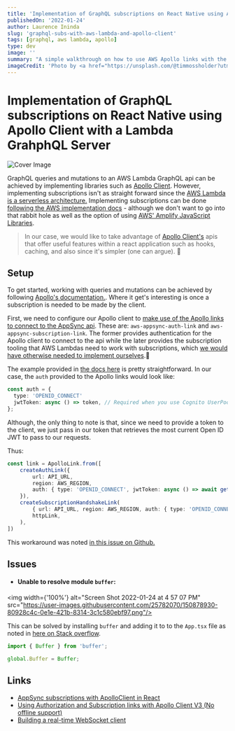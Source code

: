 ```yaml
---
title: 'Implementation of GraphQL subscriptions on React Native using Apollo Client with a Lambda GrahphQL Server'
publishedOn: '2022-01-24'
author: Laurence Ininda
slug: 'graphql-subs-with-aws-lambda-and-apollo-client'
tags: [graphql, aws lambda, apollo]
type: dev
image: ''
summary: "A simple walkthrough on how to use AWS Apollo links with the Apollo GraphQL client on a React Native project"
imageCredit: 'Photo by <a href="https://unsplash.com/@timmossholder?utm_source=unsplash&utm_medium=referral&utm_content=creditCopyText">Tim Mossholder</a> on <a href="https://unsplash.com/s/photos/connection?utm_source=unsplash&utm_medium=referral&utm_content=creditCopyText">Unsplash</a>'
---
```


# Implementation of GraphQL subscriptions on React Native using Apollo Client with a Lambda GrahphQL Server

![Cover Image](/assets/post-covers/graphql-subs-with-aws-lambda-and-apollo-client.jpeg)

GraphQL queries and mutations to an AWS Lambda GraphQL api can be achieved by implementing libraries such as [Apollo Client](https://www.apollographql.com/docs/react/get-started/).
However, implementing subscriptions isn't as straight forward since the [AWS Lambda is a serverless architecture.](https://stackoverflow.com/questions/53734213/apollo-server-lambda-subscriptions#:~:text=GraphQL%20subscriptions%20are%20not%20supported,which%20kills%20the%20websocket%20connection.)
Implementing subscriptions can be done [following the AWS implementation docs](https://docs.aws.amazon.com/appsync/latest/devguide/real-time-websocket-client.html#appsynclong-real-time-websocket-client-implementation-guide-for-graphql-subscriptions) - although we don't want to go into that rabbit hole as well as the option of using [AWS' Amplify JavaScript Libraries](https://docs.amplify.aws/lib/q/platform/js/).

> In our case, we would like to take advantage of [Apollo Client's](https://www.apollographql.com/docs/react/why-apollo/) apis that offer useful features within a react application such as hooks, caching, and also since it's simpler (one can argue). 💁

## Setup
To get started, working with queries and mutations can be achieved by following [Apollo's documentation.](https://www.apollographql.com/docs/react/get-started/). Where it get's interesting is once a subscription is needed to be made by the client.

First, we need to configure our Apollo client to [make use of the Apollo links to connect to the AppSync api](https://github.com/awslabs/aws-mobile-appsync-sdk-js#aws-appsync-links-for-apollo-v3). These are: `aws-appsync-auth-link` and `aws-appsync-subscription-link`. The former provides authentication for the Apollo client to connect to the api while the later provides the subscription tooling that AWS Lambdas need to work with subscriptions, which [we would have otherwise needed to implement ourselves](https://docs.aws.amazon.com/appsync/latest/devguide/real-time-websocket-client.html#appsynclong-real-time-websocket-client-implementation-guide-for-graphql-subscriptions).🤢

The example provided in [the docs here](https://github.com/awslabs/aws-mobile-appsync-sdk-js#using-authorization-and-subscription-links-with-apollo-client-v3-no-offline-support) is pretty straightforward.
In our case, the `auth` provided to the Apollo links would look like:
```ts
const auth = {
  type: 'OPENID_CONNECT'
  jwtToken: async () => token, // Required when you use Cognito UserPools OR OpenID Connect. token object is obtained previously
};
```
Although, the only thing to note is that, since we need to provide a token to the client, we just pass in our token that retrieves the most current Open ID JWT to pass to our requests.

Thus:
```ts
const link = ApolloLink.from([
    createAuthLink({
        url: API_URL,
        region: AWS_REGION,
        auth: { type: 'OPENID_CONNECT', jwtToken: async () => await getToken() },
    }),
    createSubscriptionHandshakeLink(
        { url: API_URL, region: AWS_REGION, auth: { type: 'OPENID_CONNECT', jwtToken: async () => await getToken() } },
        httpLink,
    ),
])
```

This workaround was noted [in this issue on Github.](https://github.com/aws-amplify/amplify-js/issues/992)

## Issues
- #### Unable to resolve module `buffer`:
<img width={'100%'} alt="Screen Shot 2022-01-24 at 4 57 07 PM" src="https://user-images.githubusercontent.com/25782070/150878930-80928c4c-0e1e-421b-8314-3c1c580ebf97.png"/>

This can be solved by installing `buffer` and adding it to to the `App.tsx` file as noted in [here on Stack overflow](https://stackoverflow.com/questions/55226768/error-unable-to-resolve-module-buffer-react-native).

```ts
import { Buffer } from 'buffer';

global.Buffer = Buffer;
```

## Links
- [AppSync subscriptions with ApolloClient in React](https://stackoverflow.com/questions/62502579/appsync-subscriptions-with-apolloclient-in-react)
- [Using Authorization and Subscription links with Apollo Client V3 (No offline support)](https://github.com/awslabs/aws-mobile-appsync-sdk-js#using-authorization-and-subscription-links-with-apollo-client-v3-no-offline-support)
- [Building a real-time WebSocket client](https://docs.aws.amazon.com/appsync/latest/devguide/real-time-websocket-client.html#appsynclong-real-time-websocket-client-implementation-guide-for-graphql-subscriptions)
